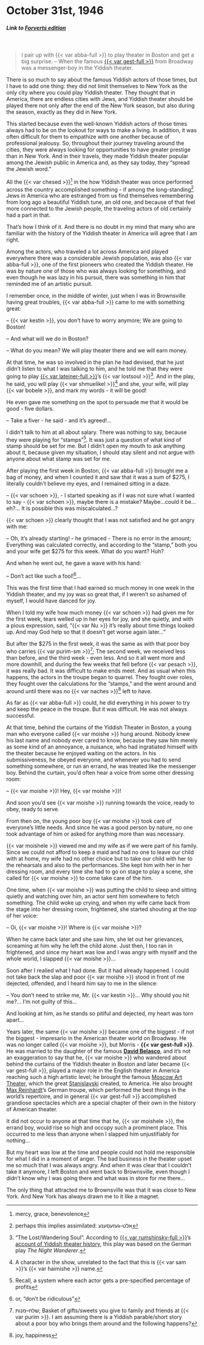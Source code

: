 # October 31st, 1946

##### _Link to [Forverts edition](https://www.nli.org.il/en/newspapers/frw/1946/10/31/01/)_ {.unnumbered}

<br>

> I pair up with {{< var abba-full >}} to play theater in Boston and get a big surprise. -- When the famous [{{< var gest-full >}}](https://en.wikipedia.org/wiki/Morris_Gest) from Broadway was a messenger-boy in the Yiddish theater.

There is so much to say about the famous Yiddish actors of those times, but I have to add one thing: they did not limit themselves to New York as the only city where you could play Yiddish theater. They thought that in America, there are endless cities with Jews, and Yiddish theater should be played there not only after the end of the New York season, but also during the season, exactly as they did in New York.

This started because even the well-known Yiddish actors of those times always had to be on the lookout for ways to make a living. In addition, it was often difficult for them to empathize with one another because of professional jealousy. So, throughout their journey traveling around the cities, they were always looking for opportunities to have greater prestige than in New York. And in their travels, they made Yiddish theater popular among the Jewish public in America and, as they say today, they "spread the Jewish word."

All the {{< var chesed >}}^[mercy, grace, benevolence] in the how Yiddish theater was once performed across the country accomplished something - if among the long-standing^[perhaps this implies assimilated: אלט–געזעסענע] Jews in America who are estranged from us find themselves remembering from long ago a beautiful Yiddish tune, an old one, and because of that feel more connected to the Jewish people, the traveling actors of old certainly had a part in that.

That's how I think of it. And there is no doubt in my mind that many who are familiar with the history of the Yiddish theater in America will agree that I am right.

Among the actors, who traveled a lot across America and played everywhere there was a considerable Jewish population, was also {{< var abba-full >}}, one of the first pioneers who created the Yiddish theater. He was by nature one of those who was always looking for something, and even though he was lazy in his pursuit, there was something in him that reminded me of an artistic pursuit.

I remember once, in the middle of winter, just when I was in Brownsville having great troubles, {{< var abba-full >}} came to me with something great:

-- {{< var kestin >}}, you don't have to worry anymore; We are going to Boston!

-- And what will we do in Boston?

-- What do you mean? We will play theater there and we will earn money.

At that time, he was so involved in the plan he had devised, that he just didn't listen to what I was talking to him, and he told me that they were going to play [{{< var lateiner-full >}}](https://en.wikipedia.org/wiki/Joseph_Lateiner)'s {{< var lostsoul >}}^["The Lost/Wandering Soul". According to [{{< var rumshinsky-full >}}](https://en.wikipedia.org/wiki/Joseph_Rumshinsky)'s [account of Yiddish theater history](https://www.moyt.org/exhibitions/rumshinsky/series/1952.12.08.htm), this play was based on the German play _The Night Wanderer_.]. And in the play, he said, you will play {{< var shmuelikel >}}^[A character in the show, unrelated to the fact that this is {{< var sam >}}'s {{< var haimishe >}} name.] and she, your wife, will play {{< var bobele >}}, and mark my words - it will be good!

He even gave me something on the spot to persuade me that it would be good - five dollars.

-- Take a fiver - he said - and it's agreed!...

I didn't talk to him at all about salary. There was nothing to say, because they were playing for "stamps"^[Recall, a system where each actor gets a pre-specified percentage of profits]. It was just a question of what kind of stamp should be set for me. But I didn't open my mouth to ask anything about it, because given my situation, I should stay silent and not argue with anyone about what stamp was set for me.

After playing the first week in Boston, {{< var abba-full >}} brought me a bag of money, and when I counted it and saw that it was a sum of $275, I literally couldn't believe my eyes, and I remained sitting in a daze.

-- {{< var schoen >}}, - I started speaking as if I was not sure what I wanted to say - {{< var schoen >}}, maybe there is a mistake? Maybe...could it be... eh?... It is possible this was miscalculated...?

{{< var schoen >}} clearly thought that I was not satisfied and he got angry with me:

-- Oh, it's already starting! - he grimaced - There is no error in the amount; Everything was calculated correctly, and according to the "stamp," both you and your wife get $275 for this week. What do you want? Huh?

And when he went out, he gave a wave with his hand:

-- Don't act like such a fool!^[or, "don't be ridiculous"]...

This was the first time that I had earned so much money in one week in the Yiddish theater, and my joy was so great that, if I weren't so ashamed of myself, I would have danced for joy.

When I told my wife how much money {{< var schoen >}} had given me for the first week, tears welled up in her eyes for joy, and she quietly, and with a pious expression, said, "{{< var Nu >}} it's really about time things looked up. And may God help so that it doesn't get worse again later..."

But after the $275 in the first week, it was the same as with that poor boy who carries {{< var purim-sm >}}^[שלח–מנות; Basket of gifts/sweets you give to family and friends at {{< var purim >}}. I am assuming there is a Yiddish parable/short story about a poor boy who brings them around and the following happens?]; The second week, we received less than before, and the third week - even less. And so it all went more and more downhill, and during the few weeks that fell before {{< var pesach >}}, it was really bad. It was difficult to make ends meet. And as usual when this happens, the actors in the troupe began to quarrel. They fought over roles, they fought over the calculations for the "stamps," and the went around and around until there was no {{< var naches >}}^[joy, happiness] left to have.

As far as {{< var abba-full >}} could, he did everything in his power to try and keep the peace in the troupe. But it was difficult. He was not always successful.

At that time, behind the curtains of the Yiddish Theater in Boston, a young man who everyone called {{< var moishe >}} hung around. Nobody knew his last name and nobody ever cared to know, because they saw him merely as some kind of an annoyance, a nuisance, who had ingratiated himself with the theater because he enjoyed waiting on the actors. In his submissiveness, he obeyed everyone, and whenever you had to send something somewhere, or run an errand, he was treated like the messenger boy. Behind the curtain, you'd often hear a voice from some other dressing room:

-- {{< var moishe >}}! Hey, {{< var moishe >}}!

And soon you'd see {{< var moishe >}} running towards the voice, ready to obey, ready to serve.

From then on, the young poor boy {{< var moishe >}} took care of everyone's little needs. And since he was a good person by nature, no one took advantage of him or asked for anything more than was necessary.

{{< var moishele >}} viewed me and my wife as if we were part of his family. Since we could not afford to keep a maid and had no one to leave our child with at home, my wife had no other choice but to take our child with her to the rehearsals and also to the performances. She kept him with her in her dressing room, and every time she had to go on stage to play a scene, she called for {{< var moishe >}} to come take care of the him.

One time, when {{< var moishe >}} was putting the child to sleep and sitting quietly and watching over him, an actor sent him somewhere to fetch something. The child woke up crying, and when my wife came back from the stage into her dressing room, frightened, she started shouting at the top of her voice:

-- Oi, {{< var moishe >}}! Where is {{< var moishe >}}?


When he came back later and she saw him, she let out her grievances, screaming at him why he left the child alone. Just then, I too ran in frightened, and since my heart was low and I was angry with myself and the whole world, I slapped {{< var moishe >}}...

Soon after I realied what I had done. But it had already happened. I could not take back the slap and poor {{< var moishe >}} stood in front of me dejected, offended, and I heard him say to me in the silence:

-- You don't need to strike me, Mr. {{< var kestin >}}... Why should you hit me?... I'm not guilty of this...

And looking at him, as he stands so pitiful and dejected, my heart was torn apart...

Years later, the same {{< var moishe >}} became one of the biggest - if not the biggest - impresario in the American theater world on Broadway. He was no longer called {{< var moishe >}}, but Morris - **{{< var gest-full >}}**. He was married to the daughter of the famous [**David Belasco**](https://en.wikipedia.org/wiki/David_Belasco), and it's not an exaggeration to say that he, {{< var moishe >}} who wandered about behind the curtains of the Yiddish theater in Boston and later became {{< var gest-full >}}, played a major role in the English theater in America reaching such a high artistic level; he brought the famous [Moscow Art Theater](https://en.wikipedia.org/wiki/Moscow_Art_Theatre), which the great [Stanislavski](https://en.wikipedia.org/wiki/Konstantin_Stanislavski) created, to America. He also brought [Max Reinhardt](https://en.wikipedia.org/wiki/Max_Reinhardt)'s German troupe, which performed the best things in the world's repertoire, and in general {{< var gest-full >}} accomplished grandiose spectacles which are a special chapter of their own in the history of American theater.

It did not occur to anyone at that time that he, {{< var moishele >}}, the errand boy, would rise so high and occupy such a prominent place. This occurred to me less than anyone when I slapped him unjustifiably for nothing...

But my heart was low at the time and people could not hold me responsible for what I did in a moment of anger. The bad business in the theater upset me so much that I was always angry. And when it was clear that I couldn't take it anymore, I left Boston and went back to Brownsville, even though I didn't know why I was going there and what was in store for me there...

The only thing that attracted me to Brownsville was that it was close to New York. And New York has always drawn me to it like a magnet.
